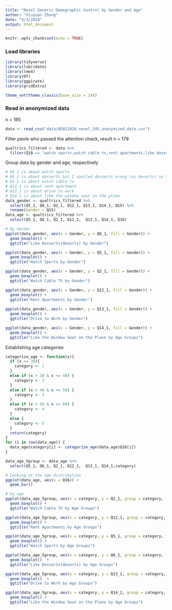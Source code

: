 ```yaml
---
title: "Novel Generic Demographic Control by Gender and Age"
author: "Xiuyuan Zhang"
date: "5/3/2018"
output: html_document
---
```

```r
knitr::opts_chunk$set(echo = TRUE)
```

### Load libraries
```r
library(tidyverse)
library(lubridate)
library(lme4)
library(DT)
library(ggpirate)
library(gridExtra)

theme_set(theme_classic(base_size = 14))
```

### Read in anonymized data
n = 195
```r
data <- read_csv("data/05022018_novel_195_anonymized_data.csv")
```

Filter peole who passed the attention check, result n = 179
```r
qualtrics_filtered <- data %>%
  filter(Q10 == "watch sports,watch cable tv,rent apartments,like deserts,drive to work,like the window seat on the plane")
```

Group data by gender and age, respectively
```r
# Q5_1 is about watch sports
# Q6_1 is about desserts but I spelled desserts wrong (as deserts) so the results are invalid
# Q2_1 is about watch cable tv
# Q12_1 is about rent apartment
# Q13_1 is about drive to work
# Q14_1 is about like the window seat on the plane
data_gender <- qualtrics_filtered %>%
  select(Q5_1, Q6_1, Q2_1, Q12_1, Q13_1, Q14_1, Q15) %>%
  rename(Gender = Q15)
data_age <- qualtrics_filtered %>%
  select(Q5_1, Q6_1, Q2_1, Q12_1,  Q13_1, Q14_1, Q16)
```

```r
# By Gender
ggplot(data_gender, aes(x = Gender, y = Q6_1, fill = Gender)) +
  geom_boxplot() + 
  ggtitle("Like Desserts(deserts) by Gender")

ggplot(data_gender, aes(x = Gender, y = Q5_1, fill = Gender)) +
  geom_boxplot() +
  ggtitle("Watch Sports by Gender")

ggplot(data_gender, aes(x = Gender, y = Q2_1, fill = Gender)) +
  geom_boxplot() +
  ggtitle("Watch Cable TV by Gender")

ggplot(data_gender, aes(x = Gender, y = Q12_1, fill = Gender)) +
  geom_boxplot() + 
  ggtitle("Rent Apartments by Gender")
  
ggplot(data_gender, aes(x = Gender, y = Q13_1, fill = Gender)) +
  geom_boxplot() +
  ggtitle("Drive to Work by Gender")

ggplot(data_gender, aes(x = Gender, y = Q14_1, fill = Gender)) +
  geom_boxplot() +
  ggtitle("Like the Window Seat on the Plane by Age Groups")
```

Establishing age categories
```r
categorize_age <- function(x){
  if (x <= 30){
    category <- 1
  }
  else if (x > 30 & x <= 40) {
    category <- 2
  } 
  else if (x > 40 & x <= 50) {
    category <- 3
  }
  else if (x > 50 & x <= 60) {
    category <- 4
  }
  else {
    category <- 5
  }
  return(category)
}
for (i in row(data_age)) {
  data_age$category[i] <- categorize_age(data_age$Q16[i])
}

data_age_5group <- data_age %>%
  select(Q5_1, Q6_1, Q2_1, Q12_1,  Q13_1, Q14_1,category)
```

```r
# Looking at the age distribution
ggplot(data_age, aes(x = Q16)) +
  geom_bar()

# by age
ggplot(data_age_5group, aes(x = category, y = Q2_1, group = category, fill = category)) +
  geom_boxplot() + 
  ggtitle("Watch Cable TV by Age Groups")

ggplot(data_age_5group, aes(x = category, y = Q12_1, group = category, fill = category)) +
  geom_boxplot() +
  ggtitle("Rent Apartments by Age Groups")

ggplot(data_age_5group, aes(x = category, y = Q5_1, group = category, fill = category)) +
  geom_boxplot() +
  ggtitle("Watch Sports by Age Groups")

ggplot(data_age_5group, aes(x = category, y = Q6_1, group = category, fill = category)) +
  geom_boxplot()  +
  ggtitle("Like Desserts(deserts) by Age Groups")

ggplot(data_age_5group, aes(x = category, y = Q13_1, group = category, fill = category)) +
  geom_boxplot()  +
  ggtitle("Drive to Work by Age Groups")

ggplot(data_age_5group, aes(x = category, y = Q14_1, group = category, fill = category)) +
  geom_boxplot() +
  ggtitle("Like the Window Seat on the Plane by Age Groups")

```

